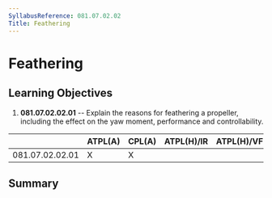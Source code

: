 ```yaml
---
SyllabusReference: 081.07.02.02
Title: Feathering
---
```


# Feathering

## Learning Objectives

1.  **081.07.02.02.01** -- Explain the reasons for feathering a propeller,
    including the effect on the yaw moment, performance and controllability.

|                 | ATPL(A) | CPL(A) | ATPL(H)/IR | ATPL(H)/VFR | CPL(H) | IR  | CBIR(A) |
| --------------- | ------- | ------ | ---------- | ----------- | ------ | --- | ------- |
| 081.07.02.02.01 | X       | X      |            |             |        |     |         |

## Summary
